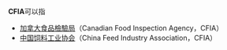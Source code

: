 '''CFIA'''可以指

* [[加拿大食品檢驗局|加拿大食品檢驗局]]（Canadian Food Inspection Agency，CFIA）
* [[中国饲料工业协会|中国饲料工业协会]]（China Feed Industry Association，CFIA）

{{disambig|cat=四字拉丁字母缩写消歧义}}